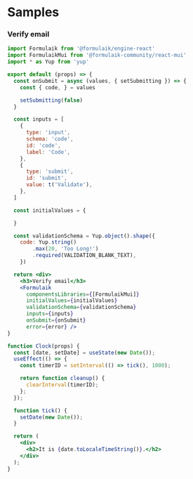 
# Samples

### Verify email

```jsx live
import Formulaik from '@formulaik/engine-react'
import FormulaikMui from '@formulaik-community/react-mui'
import * as Yup from 'yup'

export default (props) => {
  const onSubmit = async (values, { setSubmitting }) => {    
    const { code, } = values

    setSubmitting(false)
  }

  const inputs = [
    {
      type: 'input',
      schema: 'code',
      id: 'code',
      label: 'Code',
    },
    {
      type: 'submit',
      id: 'submit',
      value: t('Validate'),
    },
  ]

  const initialValues = {

  }

  const validationSchema = Yup.object().shape({
    code: Yup.string()
        .max(20, 'Too Long!')
        .required(VALIDATION_BLANK_TEXT),
    })

  return <div>    
    <h3>Verify email</h3>                
    <Formulaik
      componentsLibraries={[FormulaikMui]}
      initialValues={initialValues}
      validationSchema={validationSchema}
      inputs={inputs}
      onSubmit={onSubmit}
      error={error} />
}
```

```jsx live
function Clock(props) {
  const [date, setDate] = useState(new Date());
  useEffect(() => {
    const timerID = setInterval(() => tick(), 1000);

    return function cleanup() {
      clearInterval(timerID);
    };
  });

  function tick() {
    setDate(new Date());
  }

  return (
    <div>
      <h2>It is {date.toLocaleTimeString()}.</h2>
    </div>
  );
}
```